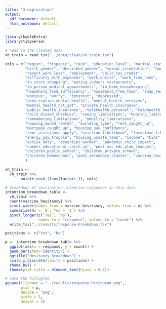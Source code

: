 ```yaml
---
title: "3-exploration"
output:
  pdf_document: default
  html_notebook: default
---
```


```r
library(kableExtra)
library(tidyverse)

# read in the cleaned data
vh_train = read_tsv("../data/clean/vh_train.tsv")

cols = c("region", "hispanic", "race", "education_level", "marital_status", 
         "birth_gender", "described_gender", "sexual_orientation", "had_covid", 
         "recent_work_loss", "employment", "child_tax_credit", 
         "difficulty_with_expenses", "work_onsite", "work_from_home", 
         "in_store_shopping", "eating_indoors_restaurants", 
         "in_person_medical_appointments", "in_home_housekeeping", 
         "household_food_sufficiency", "household_free_food", "snap_receipt",
         "anxious", "worry", "interest", "depressed", 
         "prescription_mental_health", "mental_health_services", 
         "mental_health_not_get", "private_health_insurance", 
         "public_health_insurance", "telehealth_personal", "telehealth_child",
         "child_missed_checkups", "seeing_limitations", "hearing_limitations", 
         "remembering_limitations", "mobility_limitations", 
         "housing_owned_rented", "building_type", "rent_caught_up", 
         "mortgage_caught_up", "housing_pay_confidence", 
         "rent_assistance_apply", "eviction_likelihood", "foreclose_likelihood",
         "energy_pay_trouble", "housing_unsafe_temp", "income", "kids", 
         "active_duty", "essential_worker", "pandemic_child_impact", 
         "summer_educational_catch_up", "post_sec_edu_plan_changes", 
         "children_public_school", "children_private_school", 
         "children_homeschool", "post_secondary_classes", "vaccine_hesitancy"
         )
  
vh_train <-
  vh_train %>%
       mutate_each_(funs(factor(.)), cols)

# breakdown of vaccination intention responses in this data
intention_breakdown_table <-
  vh_train %>%
  count(vaccine_hesitancy) %>%
  pivot_wider(names_from = vaccine_hesitancy, values_from = n) %>%
  summarise(No = `0`, Yes = `1`) %>%
  pivot_longer(c(`Yes`, `No`), 
               names_to = "response", values_to = "count") %>%
  write_tsv("../results/response-breakdown.tsv")

positions <- c("Yes", "No")

p <- intention_breakdown_table %>%
  ggplot(aes(x = response, y = count)) + 
  geom_bar(stat='identity') +
  ggtitle("Hesitancy Breakdown") + 
  scale_x_discrete(limits = positions) +
  theme_bw() +
  theme(plot.title = element_text(hjust = 0.5))

# save the histogram
ggsave(filename = "../results/response-histogram.png", 
       plot = p, 
       device = "png", 
       width = 5, 
       height = 3)
```



